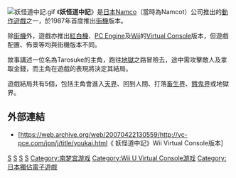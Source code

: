 [[File:妖怪道中記.gif|thumb]]
《'''妖怪道中記'''》是[[日本|日本]][[Namco|Namco]]（當時為Namcot）公司推出的[[動作遊戲|動作遊戲]]之一，於1987年首度推出[[街機|街機]]版本。

除[[街機|街機]]外，遊戲亦推出[[紅白機|紅白機]]、[[PC_Engine|PC Engine]]及[[Wii|Wii]]的[[Virtual_Console|Virtual Console]]版本，但遊戲配置、佈景等均與街機版本不同。

故事講述一位名為Tarosuke的主角，跑往[[地獄|地獄]]之路冒險去，途中需攻擊敵人及拿取金錢，而主角在遊戲的表現將決定其結局。

遊戲結局共有5個，包括主角會進入[[天界|天界]]、回到人間、打落[[畜生界|畜生界]]、[[餓鬼界|餓鬼界]]或地獄界。

==外部連結==
*[https://web.archive.org/web/20070422130559/http://vc-pce.com/jpn/j/title/youkai.html《 妖怪道中記》Wii Virtual Console版本]

{{Videogame-stub}}
[[Category:1987年电子游戏|S]]
[[Category:街機遊戲|S]]
[[Category:红白机游戏|S]]
[[Category:Wii_Virtual_Console游戏|S]]
[[Category:南梦宫游戏|Category:南梦宫游戏]]
[[Category:Wii_U_Virtual_Console游戏|Category:Wii U Virtual Console游戏]]
[[Category:日本獨佔電子遊戲|Category:日本獨佔電子遊戲]]